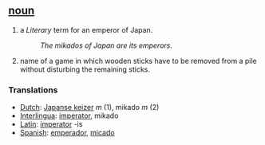 == [[noun]] ==
# a ''Literary'' term for an emperor of Japan.
#:''The mikados of Japan are its emperors''.
# name of a game in which wooden sticks have to be removed from a pile without disturbing the remaining sticks.

=== Translations ===
*[[Dutch]]: [[Japanse keizer]] ''m'' (1), mikado ''m'' (2)
*[[Interlingua]]: [[imperator]], mikado
*[[Latin]]: [[imperator]] -is
*[[Spanish]]: [[emperador]], [[micado]]